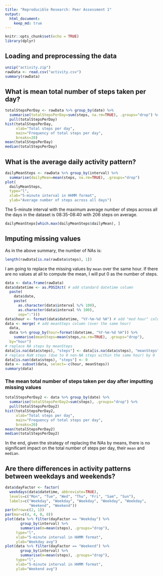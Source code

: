 ```yaml
---
title: "Reproducible Research: Peer Assessment 1"
output: 
  html_document:
    keep_md: true
---
```


```r
knitr::opts_chunk$set(echo = TRUE)
library(dplyr)
```

## Loading and preprocessing the data

```r
unzip("activity.zip")
rawData <- read.csv("activity.csv")
summary(rawData)
```

## What is mean total number of steps taken per day?

```r
totalStepsPerDay <- rawData %>% group_by(date) %>%
  summarise(totalStepsPerDay=sum(steps, na.rm=TRUE), .groups="drop") %>%
  pull(totalStepsPerDay)
hist(totalStepsPerDay,
     xlab="Total steps per day",
     main="Frequency of total steps per day",
     breaks=20)
mean(totalStepsPerDay)
median(totalStepsPerDay)
```

## What is the average daily activity pattern?

```r
dailyMeanSteps <- rawData %>% group_by(interval) %>%
  summarise(dailyMean=mean(steps, na.rm=TRUE), .groups="drop")
plot(
  dailyMeanSteps,
  type="l",
  xlab="5-minute interval in HHMM format",
  ylab="Average number of steps across all days")
```

The 5-minute interval with the maximum average number of steps across all
the days in the dataset is 08:35-08:40 with 206 steps on average.

```r
dailyMeanSteps[which.max(dailyMeanSteps$dailyMean), ]
```

## Imputing missing values

As in the above summary, the number of NAs is:
```r
length(rawData[is.na(rawData$steps), 1])
```

I am going to replace the missing values by `mean` over the same hour. If there
are no values at all to compute the mean, I will put 0 as the number of steps.

```r
data <- data.frame(rawData)
data$datetime <- as.POSIXct( # add standard datetime column
  paste(
    data$date,
    paste(
      as.character(data$interval %/% 100),
      as.character(data$interval %% 100),
      sep=":")))
data$hour <- format(data$datetime, "%Y-%m-%d %H") # add "mod hour" column
data <- merge( # add meanSteps column (over the same hour)
  data,
  data %>% group_by(hour=format(datetime, "%Y-%m-%d %H")) %>%
    summarise(meanSteps=mean(steps,na.rm=TRUE), .groups="drop"),
  by="hour")
# replace NA steps by meanSteps
data[is.na(data$steps), "steps"] <- data[is.na(data$steps), "meanSteps"]
# replace NaN steps (due to 0 non-NA steps within the same hour) by 0
data[is.nan(data$steps), "steps"] <- 0
data <- subset(data, select=-c(hour, meanSteps))
summary(data)
```

### The mean total number of steps taken per day after imputting missing values

```r
totalStepsPerDay2 <- data %>% group_by(date) %>%
  summarise(totalStepsPerDay2=sum(steps), .groups="drop") %>%
  pull(totalStepsPerDay2)
hist(totalStepsPerDay2,
     xlab="Total steps per day",
     main="Frequency of total steps per day",
     breaks=20)
mean(totalStepsPerDay2)
median(totalStepsPerDay2)
```

In the end, given the strategy of replacing the NAs by means, there is no
significant impact on the total number of steps per day, their `mean` and
`median`.

## Are there differences in activity patterns between weekdays and weekends?

```r
data$dayFactor <- factor(
  weekdays(data$datetime, abbreviate=TRUE),
  levels=c("Mon", "Tue", "Wed", "Thu", "Fri", "Sam", "Sun"),
  labels=c("Weekday", "Weekday", "Weekday", "Weekday", "Weekday",
           "Weekend", "Weekend"))
par(mfrow=c(2, 1))
par(mar=c(4, 4, 0, 0))
plot(data %>% filter(dayFactor == "Weekday") %>%
       group_by(interval) %>%
       summarise(m=mean(steps), .groups="drop"),
     type="l",
     xlab="5-minute interval in HHMM format",
     ylab="Weekday avg")
plot(data %>% filter(dayFactor == "Weekend") %>%
       group_by(interval) %>%
       summarise(m=mean(steps), .groups="drop"),
     type="l",
     xlab="5-minute interval in HHMM format",
     ylab="Weekend avg")
```